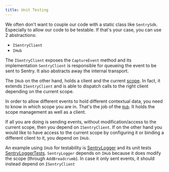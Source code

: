 ```yaml
---
title: Unit Testing
---
```


We often don't want to couple our code with a static class like `SentrySdk`. Especially to allow our code to be testable.
If that's your case, you can use 2 abstractions:

- `ISentryClient`
- `IHub`

The `ISentryClient` exposes the `CaptureEvent` method and its implementation `SentryClient` is responsible for queueing the event to be sent to Sentry. It also abstracts away the internal transport.

The `IHub` on the other hand, holds a client and the current [scope](../enriching-error-data/scopes/). In fact, it extends `ISentryClient` and is able to dispatch calls to the right client depending on the current scope.

In order to allow different events to hold different contextual data, you need to know in which scope you are in.
That's the job of the [`Hub`](https://github.com/getsentry/sentry-dotnet/blob/master/src/Sentry/Internal/Hub.cs). It holds the scope management as well as a client.

If all you are doing is sending events, without modification/access to the current scope, then you depend on `ISentryClient`. If on the other hand you would like to have access to the current scope by configuring it or binding a different client to it, you depend on `IHub`.

An example using `IHub` for testability is [SentryLogger](https://github.com/getsentry/sentry-dotnet/blob/master/src/Sentry.Extensions.Logging/SentryLogger.cs) and its unit tests [SentryLoggerTests](https://github.com/getsentry/sentry-dotnet/blob/master/test/Sentry.Extensions.Logging.Tests/SentryLoggerTests.cs).
`SentryLogger` depends on `IHub` because it does modify the scope (through `AddBreadcrumb`). In case it only sent events, it should instead depend on `ISentryClient`
